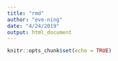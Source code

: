 ```yaml
---
title: "rmd"
author: "eve-ning"
date: "4/24/2019"
output: html_document
---
```


```r
knitr::opts_chunk$set(echo = TRUE)
```


